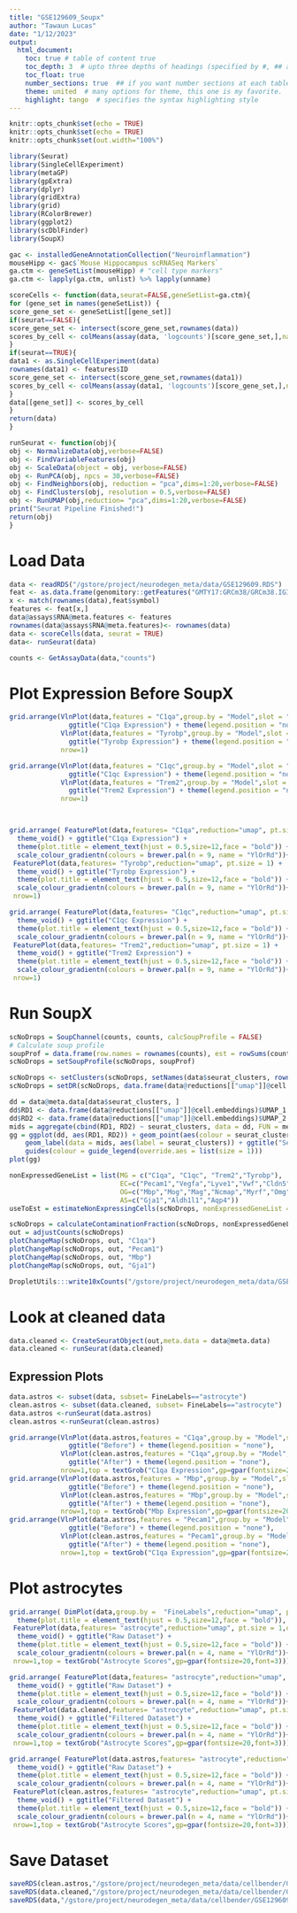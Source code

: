 ```yaml
---
title: "GSE129609_Soupx"
author: "Tawaun Lucas"
date: "1/12/2023"
output: 
  html_document:
    toc: true # table of content true
    toc_depth: 3  # upto three depths of headings (specified by #, ## and ###)
    toc_float: true
    number_sections: true  ## if you want number sections at each table header
    theme: united  # many options for theme, this one is my favorite.
    highlight: tango  # specifies the syntax highlighting style
---
```


```r
knitr::opts_chunk$set(echo = TRUE)
knitr::opts_chunk$set(echo = TRUE)
knitr::opts_chunk$set(out.width="100%")

library(Seurat)
library(SingleCellExperiment)
library(metaGP)
library(gpExtra)
library(dplyr)
library(gridExtra)
library(grid)
library(RColorBrewer)
library(ggplot2)
library(scDblFinder)
library(SoupX)

gac <- installedGeneAnnotationCollection("Neuroinflammation")
mouseHipp <- gac$`Mouse Hippocampus scRNASeq Markers`
ga.ctm <- geneSetList(mouseHipp) # "cell type markers"
ga.ctm <- lapply(ga.ctm, unlist) %>% lapply(unname)

```

```r
scoreCells <- function(data,seurat=FALSE,geneSetList=ga.ctm){
for (gene_set in names(geneSetList)) {
score_gene_set <- geneSetList[[gene_set]]
if(seurat==FALSE){
score_gene_set <- intersect(score_gene_set,rownames(data))
scores_by_cell <- colMeans(assay(data, 'logcounts')[score_gene_set,],na.rm = TRUE)
}
if(seurat==TRUE){
data1 <- as.SingleCellExperiment(data)
rownames(data1) <- features$ID
score_gene_set <- intersect(score_gene_set,rownames(data1))
scores_by_cell <- colMeans(assay(data1, 'logcounts')[score_gene_set,],na.rm = TRUE)
}
data[[gene_set]] <- scores_by_cell
}
return(data)
}

runSeurat <- function(obj){
obj <- NormalizeData(obj,verbose=FALSE)
obj <- FindVariableFeatures(obj)
obj <- ScaleData(object = obj, verbose=FALSE)
obj <- RunPCA(obj, npcs = 30,verbose=FALSE)
obj <- FindNeighbors(obj, reduction = "pca",dims=1:20,verbose=FALSE)
obj <- FindClusters(obj, resolution = 0.5,verbose=FALSE)
obj <- RunUMAP(obj,reduction= "pca",dims=1:20,verbose=FALSE)
print("Seurat Pipeline Finished!")
return(obj)
}
```


# Load Data
```r
data <- readRDS("/gstore/project/neurodegen_meta/data/GSE129609.RDS")
feat <- as.data.frame(genomitory::getFeatures("GMTY17:GRCm38/GRCm38.IGIS4.0.genes.rds@REVISION-3"))
x <- match(rownames(data),feat$symbol)
features <- feat[x,]
data@assays$RNA@meta.features <- features
rownames(data@assays$RNA@meta.features)<- rownames(data)
data <- scoreCells(data, seurat = TRUE)
data<- runSeurat(data)

counts <- GetAssayData(data,"counts")
```

# Plot Expression Before SoupX

```r
grid.arrange(VlnPlot(data,features = "C1qa",group.by = "Model",slot = "data") + 
               ggtitle("C1qa Expression") + theme(legend.position = "none"),
             VlnPlot(data,features = "Tyrobp",group.by = "Model",slot = "data") + 
               ggtitle("Tyrobp Expression") + theme(legend.position = "none"),
             nrow=1)

grid.arrange(VlnPlot(data,features = "C1qc",group.by = "Model",slot = "data") +
               ggtitle("C1qc Expression") + theme(legend.position = "none"),
             VlnPlot(data,features = "Trem2",group.by = "Model",slot = "data") +
               ggtitle("Trem2 Expression") + theme(legend.position = "none"),
             nrow=1)



grid.arrange( FeaturePlot(data,features= "C1qa",reduction="umap", pt.size = 1) +
  theme_void() + ggtitle("C1qa Expression") +
  theme(plot.title = element_text(hjust = 0.5,size=12,face = "bold")) +
  scale_colour_gradientn(colours = brewer.pal(n = 9, name = "YlOrRd"))+labs(colour = "C1qa Expression") ,
 FeaturePlot(data,features= "Tyrobp",reduction="umap", pt.size = 1) +
  theme_void() + ggtitle("Tyrobp Expression") +
  theme(plot.title = element_text(hjust = 0.5,size=12,face = "bold")) +
  scale_colour_gradientn(colours = brewer.pal(n = 9, name = "YlOrRd"))+labs(colour = "Tyrobp Expression"),
 nrow=1)

grid.arrange( FeaturePlot(data,features= "C1qc",reduction="umap", pt.size = 1) +
  theme_void() + ggtitle("C1qc Expression") +
  theme(plot.title = element_text(hjust = 0.5,size=12,face = "bold")) +
  scale_colour_gradientn(colours = brewer.pal(n = 9, name = "YlOrRd"))+labs(colour = "C1qc Expression") ,
 FeaturePlot(data,features= "Trem2",reduction="umap", pt.size = 1) +
  theme_void() + ggtitle("Trem2 Expression") +
  theme(plot.title = element_text(hjust = 0.5,size=12,face = "bold")) +
  scale_colour_gradientn(colours = brewer.pal(n = 9, name = "YlOrRd"))+labs(colour = "Trem2 Expression"),
 nrow=1)

```

# Run SoupX

```r
scNoDrops = SoupChannel(counts, counts, calcSoupProfile = FALSE)
# Calculate soup profile
soupProf = data.frame(row.names = rownames(counts), est = rowSums(counts)/sum(counts), counts = rowSums(counts))
scNoDrops = setSoupProfile(scNoDrops, soupProf)

scNoDrops <- setClusters(scNoDrops, setNames(data$seurat_clusters, rownames(data@meta.data)))
scNoDrops = setDR(scNoDrops, data.frame(data@reductions[["umap"]]@cell.embeddings))

dd = data@meta.data[data$seurat_clusters, ]
dd$RD1 <- data.frame(data@reductions[["umap"]]@cell.embeddings)$UMAP_1
dd$RD2 <- data.frame(data@reductions[["umap"]]@cell.embeddings)$UMAP_2
mids = aggregate(cbind(RD1, RD2) ~ seurat_clusters, data = dd, FUN = mean)
gg = ggplot(dd, aes(RD1, RD2)) + geom_point(aes(colour = seurat_clusters), size = 0.2) + 
    geom_label(data = mids, aes(label = seurat_clusters)) + ggtitle("Seurat Clusters") + 
    guides(colour = guide_legend(override.aes = list(size = 1)))
plot(gg)

nonExpressedGeneList = list(MG = c("C1qa", "C1qc", "Trem2","Tyrobp"),
                            EC=c("Pecam1","Vegfa","Lyve1","Vwf","Cldn5"),
                            OG=c("Mbp","Mog","Mag","Ncmap","Myrf","Omg"),
                            AS=c("Gja1","Aldh1l1","Aqp4"))
useToEst = estimateNonExpressingCells(scNoDrops, nonExpressedGeneList = nonExpressedGeneList)

scNoDrops = calculateContaminationFraction(scNoDrops, nonExpressedGeneList, useToEst = useToEst)
out = adjustCounts(scNoDrops)
plotChangeMap(scNoDrops, out, "C1qa")
plotChangeMap(scNoDrops, out, "Pecam1")
plotChangeMap(scNoDrops, out, "Mbp")
plotChangeMap(scNoDrops, out, "Gja1")

DropletUtils:::write10xCounts("/gstore/project/neurodegen_meta/data/GSE129609_strainedCounts", out,overwrite = TRUE)
```

# Look at cleaned data
```r

data.cleaned <- CreateSeuratObject(out,meta.data = data@meta.data)
data.cleaned <- runSeurat(data.cleaned)
```

## Expression Plots
```r
data.astros <- subset(data, subset= FineLabels=="astrocyte")
clean.astros <- subset(data.cleaned, subset= FineLabels=="astrocyte")
data.astros <-runSeurat(data.astros)
clean.astros <-runSeurat(clean.astros)

grid.arrange(VlnPlot(data.astros,features = "C1qa",group.by = "Model",slot = "data") + 
               ggtitle("Before") + theme(legend.position = "none"),
             VlnPlot(clean.astros,features = "C1qa",group.by = "Model",slot = "data") + 
               ggtitle("After") + theme(legend.position = "none"),
             nrow=1,top = textGrob("C1qa Expression",gp=gpar(fontsize=20,font=3)))
grid.arrange(VlnPlot(data.astros,features = "Mbp",group.by = "Model",slot = "data") + 
               ggtitle("Before") + theme(legend.position = "none"),
             VlnPlot(clean.astros,features = "Mbp",group.by = "Model",slot = "data") + 
               ggtitle("After") + theme(legend.position = "none"),
             nrow=1,top = textGrob("Mbp Expression",gp=gpar(fontsize=20,font=3)))
grid.arrange(VlnPlot(data.astros,features = "Pecam1",group.by = "Model",slot = "data") + 
               ggtitle("Before") + theme(legend.position = "none"),
             VlnPlot(clean.astros,features = "Pecam1",group.by = "Model",slot = "data") + 
               ggtitle("After") + theme(legend.position = "none"),
             nrow=1,top = textGrob("C1qa Expression",gp=gpar(fontsize=20,font=3)))
```

# Plot astrocytes
```r
grid.arrange( DimPlot(data,group.by =  "FineLabels",reduction="umap", pt.size = 1, label = TRUE,repel = TRUE) + theme_void() + ggtitle("Cell Labels") +
  theme(plot.title = element_text(hjust = 0.5,size=12,face = "bold")),
 FeaturePlot(data,features= "astrocyte",reduction="umap", pt.size = 1,order = TRUE) +
  theme_void() + ggtitle("Raw Dataset") +
  theme(plot.title = element_text(hjust = 0.5,size=12,face = "bold")) +
  scale_colour_gradientn(colours = brewer.pal(n = 4, name = "YlOrRd"))+labs(colour = "Astrocyte"),
 nrow=1,top = textGrob("Astrocyte Scores",gp=gpar(fontsize=20,font=3)))

grid.arrange( FeaturePlot(data,features= "astrocyte",reduction="umap", pt.size = 1,order = TRUE) +
  theme_void() + ggtitle("Raw Dataset") +
  theme(plot.title = element_text(hjust = 0.5,size=12,face = "bold")) +
  scale_colour_gradientn(colours = brewer.pal(n = 4, name = "YlOrRd"))+labs(colour = "Astrocyte") ,
 FeaturePlot(data.cleaned,features= "astrocyte",reduction="umap", pt.size = 1,order = TRUE) +
  theme_void() + ggtitle("Filtered Dataset") +
  theme(plot.title = element_text(hjust = 0.5,size=12,face = "bold")) +
  scale_colour_gradientn(colours = brewer.pal(n = 4, name = "YlOrRd"))+labs(colour = "Astrocyte"),
 nrow=1,top = textGrob("Astrocyte Scores",gp=gpar(fontsize=20,font=3)))

grid.arrange( FeaturePlot(data.astros,features= "astrocyte",reduction="umap", pt.size = 1,order = TRUE) +
  theme_void() + ggtitle("Raw Dataset") +
  theme(plot.title = element_text(hjust = 0.5,size=12,face = "bold")) +
  scale_colour_gradientn(colours = brewer.pal(n = 4, name = "YlOrRd"))+labs(colour = "Astrocyte") ,
 FeaturePlot(clean.astros,features= "astrocyte",reduction="umap", pt.size = 1,order = TRUE) +
  theme_void() + ggtitle("Filtered Dataset") +
  theme(plot.title = element_text(hjust = 0.5,size=12,face = "bold")) +
  scale_colour_gradientn(colours = brewer.pal(n = 4, name = "YlOrRd"))+labs(colour = "Astrocyte"),
 nrow=1,top = textGrob("Astrocyte Scores",gp=gpar(fontsize=20,font=3)))
```

# Save Dataset
```r
saveRDS(clean.astros,"/gstore/project/neurodegen_meta/data/cellbender/GSE129609/Astrocytes.RDS")
saveRDS(data.cleaned,"/gstore/project/neurodegen_meta/data/cellbender/GSE129609/filteredData.RDS")
saveRDS(data,"/gstore/project/neurodegen_meta/data/cellbender/GSE129609/rawData.RDS")

```


